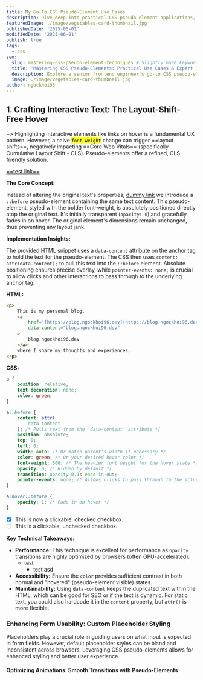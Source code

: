 ```yaml
---
title: My Go-To CSS Pseudo-Element Use Cases
description: Dive deep into practical CSS pseudo-element applications, from crafting elegant UI details and enhancing form usability to optimizing animations for a smoother user experience.
featuredImage: ./image/vegetables-card-thumbnail.jpg
publishedDate: '2025-05-01'
modifiedDate: '2025-06-01'
publish: true
tags:
  - css
seo:
  slug: mastering-css-pseudo-element-techniques # Slightly more keyword-rich slug
  title: 'Mastering CSS Pseudo-Elements: Practical Use Cases & Expert Tips'
  description: Explore a senior frontend engineer's go-to CSS pseudo-element techniques for enhancing UIs, optimizing performance, and writing cleaner, more maintainable code.
  image: ./image/vegetables-card-thumbnail.jpg
author: ngockhoi96
---
```


## 1. Crafting Interactive Text: The Layout-Shift-Free Hover

+> Highlighting interactive elements like links on hover is a fundamental UX pattern. However, a naive <mark>`font-weight`</mark> change can trigger ==layout shifts==, negatively impacting ==Core Web Vitals== (specifically Cumulative Layout Shift - CLS). Pseudo-elements offer a refined, CLS-friendly solution.

[==test link==](https://developer.mozilla.org/en-US/blog/launching-new-front-end/)

**The Core Concept:**

Instead of altering the original text's properties, [dummy link](https://blog.ngockhoi96.dev) we introduce a `::before` pseudo-element containing the same text content. This pseudo-element, styled with the bolder font-weight, is absolutely positioned directly atop the original text. It's initially transparent (`opacity: 0`) and gracefully fades in on hover. The original element's dimensions remain unchanged, thus preventing any layout jank.

**Implementation Insights:**

The provided HTML snippet uses a `data-content` attribute on the anchor tag to hold the text for the pseudo-element. The CSS then uses `content: attr(data-content);` to pull this text into the `::before` element. Absolute positioning ensures precise overlay, while `pointer-events: none;` is crucial to allow clicks and other interactions to pass through to the underlying anchor tag.

**HTML:**

```html
<p>
	This is my personal blog,
	<a
		href="[https://blog.ngockhoi96.dev](https://blog.ngockhoi96.dev)"
		data-content="blog.ngockhoi96.dev"
	>
		blog.ngockhoi96.dev
	</a>
	where I share my thoughts and experiences.
</p>
```

**CSS:**

```css
a {
	position: relative;
	text-decoration: none;
	color: green;
}

a::before {
	content: attr(
		data-content
	); /* Pulls text from the 'data-content' attribute */
	position: absolute;
	top: 0;
	left: 0;
	width: auto; /* Or match parent's width if necessary */
	color: green; /* Or your desired hover color */
	font-weight: 600; /* The heavier font weight for the hover state */
	opacity: 0; /* Hidden by default */
	transition: opacity 0.1s ease-in-out;
	pointer-events: none; /* Allows clicks to pass through to the actual link below */
}

a:hover::before {
	opacity: 1; /* Fade in on hover */
}
```

- [x] This is now a clickable, checked checkbox.
- [ ] This is a clickable, unchecked checkbox.

**Key Technical Takeaways:**

- **Performance:** This technique is excellent for performance as `opacity` transitions are highly optimized by browsers (often GPU-accelerated).
  - test
    - test asd
- **Accessibility:** Ensure the `color` provides sufficient contrast in both normal and "hovered" (pseudo-element visible) states.
- **Maintainability:** Using `data-content` keeps the duplicated text within the HTML, which can be good for SEO or if the text is dynamic. For static text, you could also hardcode it in the `content` property, but `attr()` is more flexible.

### Enhancing Form Usability: Custom Placeholder Styling

Placeholders play a crucial role in guiding users on what input is expected in form fields. However, default placeholder styles can be bland and inconsistent across browsers. Leveraging CSS pseudo-elements allows for enhanced styling and better user experience.

#### Optimizing Animations: Smooth Transitions with Pseudo-Elements
